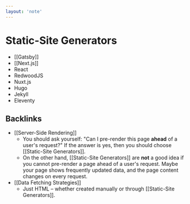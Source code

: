 ```yaml
---
layout: 'note'
---
```


# Static-Site Generators

- [[Gatsby]]
- [[Next.js]]
- React
- RedwoodJS
- Nuxt.js
- Hugo
- Jekyll
- Eleventy

## Backlinks

- [[Server-Side Rendering]]
  - You should ask yourself: "Can I pre-render this page **ahead** of a user's request?" If the answer is yes, then you should choose [[Static-Site Generators]].
  - On the other hand, [[Static-Site Generators]] are **not** a good idea if you cannot pre-render a page ahead of a user's request. Maybe your page shows frequently updated data, and the page content changes on every request.
- [[Data Fetching Strategies]]
  - Just HTML – whether created manually or through [[Static-Site Generators]].
